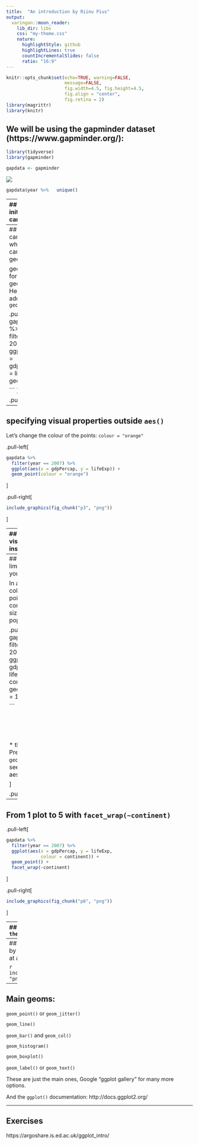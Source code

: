 ```yaml
---
title:  "An introduction by Riinu Pius"
output:
  xaringan::moon_reader:
    lib_dir: libs
    css: "my-theme.css"
    nature:
      highlightStyle: github
      highlightLines: true
      countIncrementalSlides: false
      ratio: "16:9"
---
```


```r
knitr::opts_chunk$set(echo=TRUE, warning=FALSE,
                      message=FALSE,
                      fig.width=4.5, fig.height=4.5,
                      fig.align = "center",
                      fig.retina = 2)
library(magrittr)
library(knitr)

```


## We will be using the gapminder dataset (https://www.gapminder.org/):

```r
library(tidyverse)
library(gapminder)

gapdata <- gapminder
```



![](mydata.png)

```r
gapdata$year %>%   unique()
```

---
## `ggplot()` initialises a canvas

Important: Before `ggplot()` use the pipe (`%>%`); after `ggplot()` use plus (`+`):


.pull-left[
```r

gapdata %>% 
  filter(year == 2007) %>% 
  ggplot(aes(x = gdpPercap, y=lifeExp))

```

&nbsp;

&nbsp;

&nbsp;

&nbsp;

`filter()` is often useful before `ggplot()`



]

.pull-right[
```r
include_graphics(fig_chunk("p1", "png"))
```

]

---
## ...a canvas to which we can add geoms

geom stands for geometrical. Here we've added `geom_point()`

.pull-left[
```r

gapdata %>% 
  filter(year == 2007) %>% 
  ggplot(aes(x = gdpPercap, y = lifeExp)) +
  geom_point()

```
]

.pull-right[
```r
include_graphics(fig_chunk("p2", "png"))
```
]
---
## specifying visual properties outside `aes()`

Let's change the colour of the points: `colour = "orange"`

.pull-left[
```r

gapdata %>% 
  filter(year == 2007) %>% 
  ggplot(aes(x = gdpPercap, y = lifeExp)) +
  geom_point(colour = "orange")

```
]

.pull-right[
```r
include_graphics(fig_chunk("p3", "png"))
```
]

---
## specifying visual properties inside `aes()`

Let's use the variable `continent` to colour the points by (`colour = continent` inside `aes()`):

.pull-left[
```r
gapdata %>% 
  filter(year == 2007) %>% 
  ggplot(aes(x = gdpPercap, y = lifeExp,
             colour = continent)) +
  geom_point()

```
]

.pull-right[
```r
include_graphics(fig_chunk("p4", "png"))
```
]


---
## There is no limit\* to the `aes()` you can include

In addition to colouring the points by continent, we can size them by population:

.pull-left[
```r
gapdata %>% 
  filter(year == 2007) %>% 
  ggplot(aes(x = gdpPercap, y = lifeExp,
             colour = continent)) +
  geom_point(shape = 1)

```

&nbsp;

&nbsp;

&nbsp;

\* there is a limit. Press F1 on `geom_point()` to see the list of aesthetics


]

.pull-right[
```r
include_graphics(fig_chunk("p5", "png"))
```
]



---
## From 1 plot to 5 with `facet_wrap(~continent)`

.pull-left[
```r

gapdata %>% 
  filter(year == 2007) %>% 
  ggplot(aes(x = gdpPercap, y = lifeExp,
             colour = continent)) +
  geom_point() +
  facet_wrap(~continent)

```
]

.pull-right[
```r
include_graphics(fig_chunk("p6", "png"))
```
]

---
## White background - `theme_bw()`

We can also include calculations inside `aes()`: e.g., `x = gdpPercap/1000`

.pull-left[
```r

gapdata %>% 
  filter(year == 2007) %>% 
  ggplot(aes(x = gdpPercap/1000, y = lifeExp,
             colour = continent)) +
  geom_point() +
  facet_wrap(~continent) +
  theme_bw()
```
]

.pull-right[
```r
include_graphics(fig_chunk("p7", "png"))
```
]


---
## This is how `ggplot()` works - by adding or modifying things one at a time

```r
include_graphics(fig_chunk("p7", "png"))
```


---
## Main geoms:

`geom_point()` or `geom_jitter()`

`geom_line()`

`geom_bar()` and `geom_col()`

`geom_histogram()`

`geom_boxplot()`

`geom_label()` or `geom_text()`

These are just the main ones, Google "ggplot gallery" for many more options.

And the `ggplot()` documentation: http://docs.ggplot2.org/

---
## Exercises

https://argoshare.is.ed.ac.uk/ggplot_intro/





